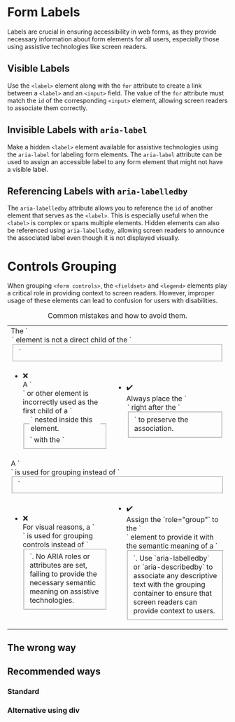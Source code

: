 

<Meta of={FormLabelsStories} />

# Form Labels

Labels are crucial in ensuring accessibility in web forms, as they provide necessary information about form elements for all users, especially those using assistive technologies like screen readers.

## Visible Labels

Use the `<label>` element along with the `for` attribute to create a link between a `<label>` and an `<input>` field. The value of the `for` attribute must match the `id` of the corresponding `<input>` element, allowing screen readers to associate them correctly.

<Source code={visibleLabels} language="html" />

## Invisible Labels with `aria-label`

Make a hidden `<label>` element available for assistive technologies using the `aria-label` for labeling form elements. The `aria-label` attribute can be used to assign an accessible label to any form element that might not have a visible label.

<Source code={invisibleLabels} language="html" />

## Referencing Labels with `aria-labelledby`

The `aria-labelledby` attribute allows you to reference the `id` of another element that serves as the `<label>`. This is especially useful when the `<label>` is complex or spans multiple elements. Hidden elements can also be referenced using `aria-labelledby`, allowing screen readers to announce the associated label even though it is not displayed visually.

<Source code={referenceLabels} language="html" />

# Controls Grouping

When grouping `<form controls>`, the `<fieldset>` and `<legend>` elements play a critical role in providing context to screen readers. However, improper usage of these elements can lead to confusion for users with disabilities.

<div className="table-responsive">
  <table className="table caption-top">
    <caption>Common mistakes and how to avoid them.</caption>
    <colgroup>
      <col style={{ width: '50%' }} />
      <col style={{ width: '50%' }} />
    </colgroup>
    <tbody>
      <tr>
        <td colSpan="2" className="fw-bold">
          The `<legend/>` element is not a direct child of the `<fieldset/>`
        </td>
      </tr>
      <tr>
        <td>
          <ul className="list-unstyled">
            <li className="d-flex gap-mini">
              <div>❌</div>
              <div>A `<div>` or other element is incorrectly used as the first child of a `<fieldset>` with the `<legend>` nested inside this element.</div>
            </li>
          </ul>
        </td>
        <td>
          <ul className="list-unstyled">
            <li className="d-flex gap-mini">
              <div>✔️</div>
              <div>Always place the `<legend>` right after the `<fieldset>` to preserve the association.</div>
            </li>
          </ul>
        </td>
      </tr>
      <tr>
        <td colSpan="2" className="fw-bold">
          A `<div>` is used for grouping instead of `<fieldset>`
        </td>
      </tr>
      <tr>
        <td>
          <ul className="list-unstyled">
            <li className="d-flex gap-mini">
              <div>❌</div>
              <div>For visual reasons, a `<div>` is used for grouping controls instead of `<fieldset>`. No ARIA roles or attributes are set, failing to provide the necessary semantic meaning on assistive technologies.</div>
            </li>
          </ul>
        </td>
        <td>
          <ul className="list-unstyled">
            <li className="d-flex gap-mini">
              <div>✔️</div>
              <div>Assign the `role="group"` to the `<div>` element to provide it with the semantic meaning of a `<fieldset>`. Use `aria-labelledby` or `aria-describedby` to associate any descriptive text with the grouping container to ensure that screen readers can provide context to users.</div>
            </li>
          </ul>
        </td>
      </tr>
    </tbody>
  </table>
</div>

## The wrong way

<Canvas of={FormLabelsStories.FieldsetDontExample} />

## Recommended ways

### Standard

<Canvas of={FormLabelsStories.FieldsetDoExample} />

### Alternative using div

<Canvas of={FormLabelsStories.DivForGroupingExample} />
